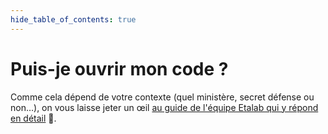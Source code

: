 ```yaml
---
hide_table_of_contents: true
---
```


# Puis-je ouvrir mon code ?

Comme cela dépend de votre contexte (quel ministère, secret défense ou non…), on vous laisse jeter un œil [au guide de l'équipe Etalab qui y répond en détail](https://guides.etalab.gouv.fr/logiciels/) 🙌.
